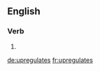 ==English==

===Verb===
{{head|en}}

# {{en-third-person singular of|upregulate}}

[[de:upregulates]]
[[fr:upregulates]]